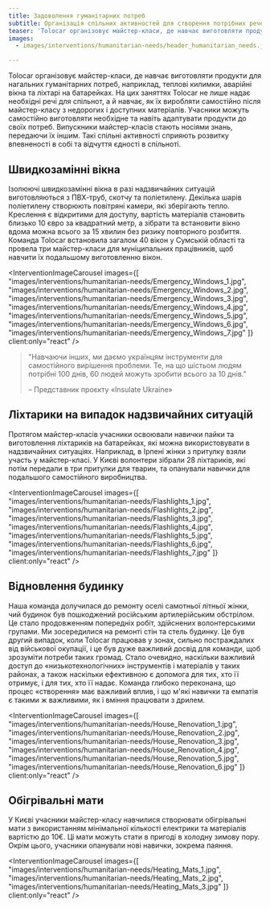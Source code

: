 ```yaml
---
title: Задоволення гуманітарних потреб
subtitle: Організація спільних активностей для створення потрібних речей
teaser: 'Tolocar організовує майстер-класи, де навчає виготовляти продукти для нагальних гуманітарних потреб, наприклад, теплові килимки, аварійні вікна та ліхтарі на батарейках. На цих заняттях Tolocar не лише надає необхідні речі для спільнот, а й навчає, як їх виробляти самостійно після майстер-класу з недорогих і доступних матеріалів. Учасники можуть самостійно виготовляти необхідне та навіть адаптувати продукти до своїх потреб. Випускники майстер-класів стають носіями знань, передаючи їх іншим. Такі спільні активності сприяють розвитку впевненості в собі та відчуття єдності в спільноті.'
images:
  - images/interventions/humanitarian-needs/header_humanitarian_needs.jpg

---
```


Tolocar організовує майстер-класи, де навчає виготовляти продукти для нагальних гуманітарних потреб, наприклад, теплові килимки, аварійні вікна та ліхтарі на батарейках. На цих заняттях Tolocar не лише надає необхідні речі для спільнот, а й навчає, як їх виробляти самостійно після майстер-класу з недорогих і доступних матеріалів. Учасники можуть самостійно виготовляти необхідне та навіть адаптувати продукти до своїх потреб. Випускники майстер-класів стають носіями знань, передаючи їх іншим. Такі спільні активності сприяють розвитку впевненості в собі та відчуття єдності в спільноті.

## Швидкозамінні вікна
Ізолюючі швидкозамінні вікна в разі надзвичайних ситуацій виготовляються з ПВХ-труб, скотчу та поліетилену. Декілька шарів поліетилену створюють повітряні камери, які зберігають тепло. Креслення є відкритими для доступу, вартість матеріалів становить близько 10 євро за квадратний метр, а зібрати та встановити вікно вдома можна всього за 15 хвилин без ризику повторного розбиття. Команда Tolocar встановила загалом 40 вікон у Сумській області та провела три майстер-класи для муніципальних працівників, щоб навчити їх подальшому виготовленню вікон.

<InterventionImageCarousel
  images={[
    "images/interventions/humanitarian-needs/Emergency_Windows_1.jpg",
    "images/interventions/humanitarian-needs/Emergency_Windows_2.jpg",
    "images/interventions/humanitarian-needs/Emergency_Windows_3.jpg",
    "images/interventions/humanitarian-needs/Emergency_Windows_4.jpg",
    "images/interventions/humanitarian-needs/Emergency_Windows_5.jpg",
    "images/interventions/humanitarian-needs/Emergency_Windows_6.jpg",
    "images/interventions/humanitarian-needs/Emergency_Windows_7.jpg"
  ]}
  client:only="react"
/>

> "Навчаючи інших, ми даємо українцям інструменти для самостійного вирішення проблеми. Те, на що шістьом людям потрібні 100 днів, 60 людей можуть зробити всього за 10 днів."
> 
> – Представник проєкту «Insulate Ukraine»

## Ліхтарики на випадок надзвичайних ситуацій
Протягом майстер-класів учасники освоювали навички пайки та виготовлення ліхтариків на батарейках, які можна використовувати в надзвичайних ситуаціях. Наприклад, в Ірпені жінки з притулку взяли участь у майстер-класі. У Києві волонтери зібрали 28 ліхтариків, які потім передали в три притулки для тварин, та опанували навички для подальшого самостійного виробництва.

<InterventionImageCarousel
  images={[
    "images/interventions/humanitarian-needs/Flashlights_1.jpg",
    "images/interventions/humanitarian-needs/Flashlights_2.jpg",
    "images/interventions/humanitarian-needs/Flashlights_3.jpg",
    "images/interventions/humanitarian-needs/Flashlights_4.jpg",
    "images/interventions/humanitarian-needs/Flashlights_5.jpg",
    "images/interventions/humanitarian-needs/Flashlights_6.jpg",
    "images/interventions/humanitarian-needs/Flashlights_7.jpg"
  ]}
  client:only="react"
/>

## Відновлення будинку
Наша команда долучилася до ремонту оселі самотньої літньої жінки, чий будинок був пошкоджений російським артилерійським обстрілом. Це стало продовженням попередніх робіт, здійснених волонтерськими групами. Ми зосередилися на ремонті стін та стель будинку. Це був другий випадок, коли Tolocar працював у зонах, сильно постраждалих від військової окупації, і це був дуже важливий досвід для команди, щоб зрозуміти потреби таких громад. Стало очевидно, наскільки важливий доступ до «низькотехнологічних» інструментів і матеріалів у таких районах, а також наскільки ефективною є допомога для тих, хто її отримує, і для тих, хто її надає. Команда глибоко переконана, що процес «створення» має важливий вплив, і що м'які навички та емпатія є такими ж важливими, як і вміння працювати з дрилем.

<InterventionImageCarousel
  images={[
    "images/interventions/humanitarian-needs/House_Renovation_1.jpg",
    "images/interventions/humanitarian-needs/House_Renovation_2.jpg",
    "images/interventions/humanitarian-needs/House_Renovation_3.jpg",
    "images/interventions/humanitarian-needs/House_Renovation_4.jpg",
    "images/interventions/humanitarian-needs/House_Renovation_5.jpg",
    "images/interventions/humanitarian-needs/House_Renovation_6.jpg"
  ]}
  client:only="react"
/>

## Обігрівальні мати
У Києві учасники майстер-класу навчилися створювати обігрівальні мати з використанням мінімальної кількості електрики та матеріалів вартістю до 10€. Ці мати можуть стати в пригоді в холодну зимову пору. Окрім цього, учасники опанували нові навички, зокрема паяння.

<InterventionImageCarousel
  images={[
    "images/interventions/humanitarian-needs/Heating_Mats_1.jpg",
    "images/interventions/humanitarian-needs/Heating_Mats_2.jpg",
    "images/interventions/humanitarian-needs/Heating_Mats_3.jpg"
  ]}
  client:only="react"
/>